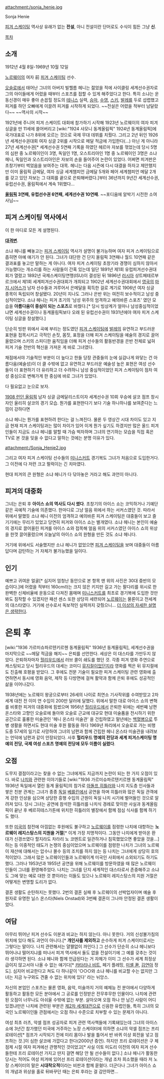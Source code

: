 attachment:/sonja_henie.jpg

Sonja Henie

[[피겨 스케이팅]] 역사상 유래가 없는 '''전설''', 아니 전설이란 단어로도 수식이 힘든  그냥 '''신'''.

[[목차]]

== 소개 ==
1912년 4월 8일-1969년 10월 12일

[[노르웨이]]의 여자 前 [[피겨 스케이팅]] 선수.

[[오슬로]]에서 태어난 그녀의 아버지 빌헬름 헤니는 젊었을 적에 사이클링 세계선수권자로 그의 아이들에게 어렸을 때부터 스포츠를 접할 수 있게 해주었다고 한다. 특히 소냐는 운동신경이 매우 좋아 손꼽힐 정도의 [[테니스]] 실력, [[승마]], [[수영]], [[스키]], [[발레]]를 두로 섭렵했고 피겨를 하던 오빠에게 이끌려 피겨를 시작하게 되었다. ~~전설은 어렸을 적부터 남달랐다~~ ~~역사의 시작~~

1921년에 주니어 피겨 스케이트 대회에 참가하기 시작해 1923년 노르웨이의 여자 피겨 싱글을 만 11세에 쓸어버리고 [wiki:"1924 샤모니 동계올림픽" 1924년 동계올림픽]에 국가대표로 나가 8위에 오르는 것으로 국제 무대 데뷔를 치뤘다. 그리고 2년 뒤인 1926년 세계선수권대회 여자 싱글 2위를 시작으로 메달 적금에 가입한다(...) 아닌 게 아니라 27년 세계선수권[* 세계선수권 5연패 기록을 하였던 헤르마 자보를 꺾었는데 당시 5명의 심판 중 노르웨이인이 3명, 독일인 1명, 오스트리아인 1명 중 노르웨이인 3명은 소냐 헤니, 독일인과 오스트리아인은 자보의 손을 들어주어 논란이 있었다. 어쩌면 피겨판은 초창기부터 썩었음을 보여주는 대목. 헤니는 다음 시즌에 다시 대결을 하자고 제안했지만 이미 올림픽 금메달, 여자 싱글 세계챔피언 금메달 5개와 페어 세계챔피언 메달 2개를 갖고 있던 자보는 그 대회를 끝으로 은퇴해버렸다.]부터 36년까지 9년간 세계선수권, 유럽선수권, 올림픽에서 계속 1위했다...

'''[[올림픽]] 3연패, 유럽선수권 6연패, 세계선수권 10연패'''. ~~포디움에 알박기 시전한 소여사님~~ 

== 피겨 스케이팅 역사에서 ==
이 한 마디로 모든 게 설명된다.

'''[[대격변]]'''.

소냐 헤니를 빼놓고는 [[피겨 스케이팅]] 역사가 설명이 불가능하며 여자 피겨 스케이팅으로 좁히면 아예 얘기가 안 된다. 그녀가 대단한 건 단지 올림픽 3연패나 월드 10연패 같은 결과표를 놓고만 말하는 게 아니다. 여자 피겨 스케이팅 초창기라 경쟁이 심하지 않아서 가능했다는 개소리를 하는 사람들이 간혹 있는데 일단 1891년 제1회 유럽피겨선수권대회가 열렸고 1892년 국제스케이팅연맹(ISU)이 결성된 뒤 1896년 [[러시아]] 상트페테르부르크에서 제1회 세계피겨선수권대회가 개최되고 1902년 세계선수권대회에서 [[영국]]의 [[마지 시어스]]가 남자 선수들과 겨루어서 은메달을 획득한 걸로 계기로 1906년 여자 싱글 종목이 독립되어 창설됐다. 20년이 지나도 그러나 은반 위는 여전히 보수적이고 남성 중심적이었다. 소냐 헤니는 피겨 초기의 '남성 위주의 엄격하고 예의바른 스포츠' 였던 모습을 '''아름다움이 중심이 되는 스포츠'''로 바꿨다.[* 당시 빙상계가 얼마나 남성중심적이었냐면 세계선수권이나 동계올림픽보다 오래 된 유럽선수권이 1931년에야 여자 피겨 스케이팅 싱글을 창설했다.]

단순히 빙판 위에서 곡예 부리는 정도였던 [[피겨 스케이팅]]에 [[발레]]의 유연하고 부드러운 표현을 접목시키고 극적인 손짓, 몸짓, 표정을 더해 피겨 스케이팅을 예술의 경지로 끌어올렸으며 스키의 스피디한 움직임을 더해 피겨 선수들의 활동반경을 은반 전체로 넓혀 피겨 기술 전반의 혁신을 가져온 게 바로 그녀였다.

채점에서야 기술적인 부분이 더 높다고 한들 당장 관중들의 눈에 실감나게 와닿는 건 아름다움(예술성)이 더 클 수밖에 없고 유연하고 부드러운 예술성 높은 표현은 여성 선수들이 더 표현하기 더 유리하고 더 수려하니 남성 중심적이었던 피겨 스케이팅이 점차 여성 중심으로 변해가게 한 중심에 바로 그녀가 있었다.

{{{#!html
<iframe title='Ulrich Salchow skating at Ă…reveckan (1911)' width='502px' height='399px' src='http://videofarm.daum.net/controller/video/viewer/Video.html?vid=MbrHYMzp3nU$&play_loc=undefined' frameborder='0' scrolling='no' ></iframe>}}}

다 필요없고 눈으로 보자.

[[1908 런던 올림픽]] 남자 싱글 금메달리스트이자 세계선수권 10회 우승에 살코 점프 창시자인 울리히 살코의 경기 모습. 뭔가를 표현한다기 보다 기술 하나하나를 보여준다는 느낌이 강하다면

{{{#!html
<iframe width="420" height="315" src="http://www.youtube.com/embed/Xtchjj8srpM" frameborder="0" allowfullscreen></iframe>}}}

소냐 헤니는 뭔가를 표현하려 한다는 걸 느껴진다. 물론 두 영상간 시대 차이도 있고 지금 현재 피겨 스케이팅과는 많이 차이가 있어 이게 뭔가 싶기도 하겠지만 많은 올드 피겨인들이 지금도 소냐 헤니를 말할 때 가슴 벅차하며 그녀의 연기하는 모습을 직접 혹은 TV로 본 것을 잊을 수 없다고 말하는 것에는 분명 이유가 있다.

attachment:/Sonja_Henie2.jpg

그리고 여자 피겨 스케이팅 선수들의 [[미니스커트]] 경기복도 그녀가 처음으로 도입한거다. 그 이전에 다 저런 크고 펄럭이는 긴 치마였다. 

현대 피겨의 큰 원형은 소냐 헤니가 다 닦아놓은 거라고 해도 과언이 아니다.

== 피겨의 대중화 ==
그녀는 은퇴 후 '''아이스 쇼의 역사도 다시 썼다'''. 초창기의 아이스 쇼는 코믹하거나 기예단 같은 곡예적 기술에 의존했다. 한마디로 그냥 얼음 위에서 하는 서커스였던 것. 따라서 위에서 말했듯 소냐 헤니 이전의 엄격하고 예의바른 피겨 스케이팅은 대중들이 보고 즐기기에는 무리가 있었고 당연히 피겨와 아이스 쇼는 별개였다. 소냐 헤니는 본인이 예술의 경지로 끌어올린 피겨를 아이스 쇼와 접목해 얼음 위의 서커스였던 아이스 쇼의 위상을 한껏 끌어올렸으며 오늘날의 아이스 쇼의 원형을 만든 것도 소냐 헤니다.

거기에 위에서도 서술했지만 소냐 헤니가 없었으면 [[피겨 스케이팅]]을 보며 대중들이 아름답다며 감탄하는 거 자체가 불가능했을 일이다.

== 인기 ==
예쁘고 귀여운 얼굴[* 심지어 엄청난 동안으로 본 항목 맨 위의 사진은 30대 중반의 모습이다.]에 어렸을 적부터 160cm라는 크지 않은 키지만 길고 가는 팔다리를 위시로 한 완벽한 신체비율에 운동으로 다져진 몸매며 [[미니스커트]]를 최초로 경기복에 도입한 것만 봐도 짐작할 수 있겠지만 패션 센스 또한 상당히 세련되어 [[노르웨이]]는 물론이고 전세계의 대스타였다. 거기에 선수로서 독보적인 실력까지 갖췄으니... [[더 이상의 자세한 설명은 생략한다]].

= 은퇴 후 =
[wiki:"1936 가르미슈파르텐키르헨 동계올림픽" 1936년 동계올림픽], 세계선수권을 마지막으로 ~~메달 적금을 해지~~ 은퇴를 선언한다. 세상은 이 대스타를 가만두지 않았다. 은퇴하자마자 [[헐리우드]]에서 러브 콜이 쇄도를 했던 것. 각종 피겨 영화 주연으로 캐스팅되고 당시 헐리우드의 대세는 코미디 [[뮤지컬]]이었던지라 영화를 찍은 뒤 뮤지컬에도 진출해 호평을 받았다. 그 후에도 전문 기술이 필요한 피겨 스케이팅 관련 영화에 출연하면서 동시에 영화 음악, 제작 등 다방면에 걸쳐 활약과 함께 은퇴 후에도 성공적인 삶을 이어나갔다.

1938년에는 노르웨이 왕궁으로부터 26세의 나이로 최연소 기사작위를 수여받았고 2차 세계 대전 전 이미 연 수입이 200만 달러에 달했다. 위에서 말한 대로 아이스 쇼의 변혁를 비롯한 피겨의 대중화에 힘썼으며 1956년 [[헐리우드]]에서 은퇴한 뒤에는 세번째 남편 온스타와 고향인 오슬로에 돌아와 오슬로 근교에 대규모 현대 미술품을 전시하기 위한 공간으로 훌륭한 미술관인 '헤니 온스타 미술관' 을 건립하였고 말년에는 [[백혈병]]으로 투병 생활을 하면서도 현대 미술 후원 활동을 하다 1969년 파리에서 오슬로로 가는 비행 도중 57세의 일기로 사망하여 그녀의 남편과 함께 건립한 헤니 온스타 미술관을 내려보는 언덕에 남편과 같이 안장되었다. 사후 '''헐리우드 명예의 전당과 세계 피겨스케이팅 명예의 전당, 국제 여성 스포츠 명예의 전당에 모두 이름이 실렸다'''.

== 오점 ==
도무지 결점이라고는 찾을 수 없는 그녀에게도 지금까지 논란이 되는 한 가지 오점이 있다. 바로 [[나치]]와 관련한 이야기들로 [wiki:"1936 가르미슈파르텐키르헨 동계올림픽" 1936년 독일에서 열린 동계 올림픽]의 참가로 [[아돌프 히틀러]]와 나치 지도층 인사들과 쌓은 친분 관계는 그녀가 종종 [[독일]] [[베를린]]에서 공연을 하며 히틀러와 많은 독일 관객에게 강한 인상을 심으며 상당한 흥행 수입의 근원이 독일 나치 시기에 벌어들인 것으로 알려져 있다. 당시 그녀는 공연에 참석한 히틀러를 나치식 경례로 맞이한 사실과 동계올림픽이 끝난 후 베르히테스가튼에 위치한 히틀러의 별장에서 함께 점심 식사를 함께 하기도 했다.

또한 [[미국]]의 참전에 아낌없는 후원에도 불구하고 [[노르웨이]]를 점령한 나치에 대항하는 '''노르웨이 레지스탕스의 지원을 거절'''[* 이게 가장 치명적이다. 그동안 나치에게 받아온 환대가 신경쓰였다 할지라도 차라리 노 코멘트로 일관하거나 침묵했었으면 좋았을 것을...]하는 등 이중적인 태도가 논쟁의 중심이었으며 노르웨이를 점령한 나치가 그녀의 노르웨이 재산에 대해서는 압수나 몰수 등의 조치를 하지 않는 등 나치는 그녀에게 상당히 호의적이었다. 그래서 많은 노르웨이인들과 노르웨이계 미국인 사회에서 소외되기도 하기도 했다. 그러나 1953년과 1955년 공연을 위해 노르웨이를 방문하였을 때 많은 노르웨이인들이 그녀를 환영해주었다. 나치는 그녀를 단지 세계적인 대스타로서 존중해주고 소냐도 그에 맞는 예로 대한 것 뿐이라는 이들도 있으나 노르웨이 레지스탕스의 지원 거절은 어떻게든 변명할 도리가 없다.

결혼 생활도 순탄하지는 못했다. 2번의 결혼 실패 후 노르웨이의 선박업자이며 예술 후원자로 유명한 닐스 온스타(Niels Onstad)와 3번째 결혼이 그나마 안정된 결혼 생활이었다.

== 여담 ==
아무리 뛰어난 피겨 선수도 이분과 비교는 하지 않는다. 아니 못한다. 거의 신성불가침의 위치에 있다 해도 과언이 아니다.[* '''개인사를 제외하고''' 순수하게 피겨 스케이터로서는 그렇다는 말이다. 나치 관련해서는 얄쨜없이 까인다.] 그 선수가 단순히 소냐 헤니보다 뛰어나냐 떨어지냐를 떠나서 피겨 역사에서 둘도 없을 전설이기에 그 예를 갖추는 것이라 생각하면 된다. 소냐 헤니와 함께 언급된다는 거 자체가 이미 그 선수가 세계 최정상급이지 않고서야 나올 수 없는 얘기다[* [[카타리나 비트]], 페기 플레밍, [[미셸 콴]], [[김연아]] 정도]. 심지어 비교한다고 쳐도 다 하나같이 '○○○와 소냐 헤니를 비교할 수는 없지만 그녀는 지금 누구와도 견줄 수 없는 위치에 있다' 라는 뉘앙스.

자신의 본업인 스포츠는 물론 영화, 음악, 미술까지 거의 예체능 전 분야에서 다양하게 활동하고 활동한 모든 분야에서 그 공로를 인정받은 전무후무한 인물이다. 나치에 관련된 오점이 너무나도 아쉬울 수밖에 없는 부분. 살아오며 오점 하나 안 남긴 사람이 어디 있겠냐만은 나치에 관련된 부분은 [[제2차 세계대전]]으로 신음한 유럽인들, 특히 그녀의 모국인 노르웨이인들 관점에서는 오점 하나 수준으로 치부할 수 있는 문제가 아니다.

여성 최초 러츠, 악셀 점프 성공자로 피겨 관련 역사책들에 기록돼있는데 그녀의 아이스 쇼에 3년간 참가했던 미국에 거주하는 노장 스케이터에 의하면 소냐의 악셀 점프는 프리 로테이션[* 점프가 시작되기 전에 미리 몸이나 발을 틀어서 반 바퀴 이상 회전을 넣고 점프하는 것.]이 심한 살코에 가깝다고 한다(2000년 증언). 하지만 프리 로테이션은 구 체점제 시절 여자 피겨에선 관행적인 것이었고[* 사실 이토 미도리 이전의 여자 피겨 선수들한테 프리 로테이션 가지고 딴지 걸면 해당 안 될 선수들이 없다.] 소냐 헤니가 활동한 당시는 적어도 여성 피겨에 있어선 프리 로테이션이라는 개념 조차 희소했을 때라 저 노장 스케이터의 말은 '''시대착오적'''이라는 비판과 함께 묻혔다. 더군다나 그녀가 아이스 쇼의 개념과 위상을 홀로 뒤바꾸던 때는 은퇴 후라는 걸 감안하면...
